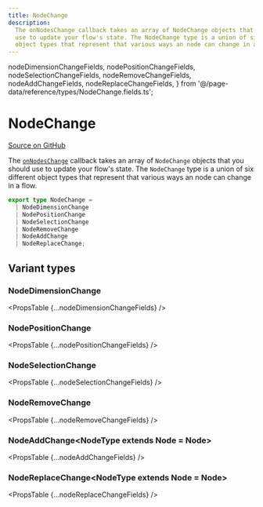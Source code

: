 ```yaml
---
title: NodeChange
description:
  The onNodesChange callback takes an array of NodeChange objects that you should
  use to update your flow's state. The NodeChange type is a union of six different
  object types that represent that various ways an node can change in a flow.
---
```


  nodeDimensionChangeFields,
  nodePositionChangeFields,
  nodeSelectionChangeFields,
  nodeRemoveChangeFields,
  nodeAddChangeFields,
  nodeReplaceChangeFields,
} from '@/page-data/reference/types/NodeChange.fields.ts';

# NodeChange

[Source on GitHub](https://github.com/xyflow/xyflow/blob/v11/packages/core/src/types/changes.ts/#L44)

The [`onNodesChange`](/api-reference/react-flow#on-nodes-change) callback takes
an array of `NodeChange` objects that you should use to update your flow's state.
The `NodeChange` type is a union of six different object types that represent that
various ways an node can change in a flow.

```ts
export type NodeChange =
  | NodeDimensionChange
  | NodePositionChange
  | NodeSelectionChange
  | NodeRemoveChange
  | NodeAddChange
  | NodeReplaceChange;
```

## Variant types

### NodeDimensionChange

<PropsTable {...nodeDimensionChangeFields} />

### NodePositionChange

<PropsTable {...nodePositionChangeFields} />

### NodeSelectionChange

<PropsTable {...nodeSelectionChangeFields} />

### NodeRemoveChange

<PropsTable {...nodeRemoveChangeFields} />

### NodeAddChange&lt;NodeType extends Node = Node>

<PropsTable {...nodeAddChangeFields} />

### NodeReplaceChange&lt;NodeType extends Node = Node>

<PropsTable {...nodeReplaceChangeFields} />
